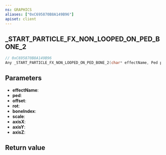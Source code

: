 ```yaml
---
ns: GRAPHICS
aliases: ["0xC695870B8A149B96"]
apiset: client
---
```

## _START_PARTICLE_FX_NON_LOOPED_ON_PED_BONE_2

```c
// 0xC695870B8A149B96
Any _START_PARTICLE_FX_NON_LOOPED_ON_PED_BONE_2(char* effectName, Ped ped, Vector3 offset, Vector3 rot, int boneIndex, float scale, BOOL axisX, BOOL axisY, BOOL axisZ);
```


## Parameters
* **effectName**:
* **ped**:
* **offset**:
* **rot**:
* **boneIndex**:
* **scale**:
* **axisX**:
* **axisY**:
* **axisZ**:

## Return value